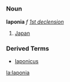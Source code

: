 =={{la}}==
===Noun===
'''Iaponia''' ''f'' ''[[Wiktionary Appendix:Latin first declension|1st declension]]''

#[[Japan]]
===Derived Terms===
*[[Iaponicus]]
[[la:Iaponia]]
